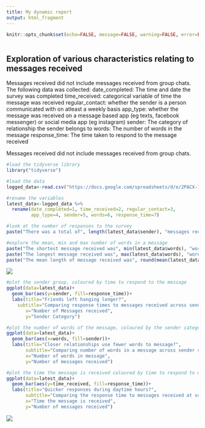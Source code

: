 ---
title: My dynamic report
output: html_fragment
---

```{r setup, include=FALSE}
knitr::opts_chunk$set(echo=FALSE, message=FALSE, warning=FALSE, error=FALSE)

```

```{css}

```

## Exploration of various characteristics relating to messages received
Messages received did not include messages received from group chats.
The following data was collected:
date_completed: The time and date the survey was completed
time_received: categorical variable of time the message was received
regular_contact: whether the sender is a person communicated with on atleast a weekly basis
app_type: whether the message was received on a message based app (eg texts, facebook                 messenger) or social media app (eg instagram)
sender: The category of relationship the sender belongs to
words: The number of words in the message
response_time: The time taken to respond to the message received

Messages received did not include messages received from group chats.
```{r}
#load the tidyverse library
library("tidyverse")

#load the data
logged_data<-read.csv("https://docs.google.com/spreadsheets/d/e/2PACX-1vTq9IBgTD97IziXyiaWnhi9tHKLqHl5FNqTiozj3oXUzqSzF_VYP2M5YHRTBduTMn-BxdyXXE0vZF3E/pub?gid=1652039699&single=true&output=csv")

#rename the variables
latest_data<-logged_data %>%
  rename(date_completed=1, time_received=2, regular_contact=3,
         app_type=4, sender=5, words=6, response_time=7)
```


```{r}
#look at the number of responses to the survey
paste("There was a total of", length(latest_data$sender), "messages received recorded using the survey, totaling", sum(latest_data$words), "words!")

#explore the mean, min and max number of words in a message
paste("The shortest message received was", min(latest_data$words), "words long,")
paste("The longest message received was", max(latest_data$words), "words long,")
paste("The mean length of message received was", round(mean(latest_data$words),0), "words long.")
```

![](https://media.tenor.com/2IU9kk3bOt0AAAAM/thats-a-lot-of-text-lots-of-reading.gif)

```{r}
#plot the sender group, coloured by time to respond to the message
ggplot(data=latest_data)+
  geom_bar(aes(y=sender, fill=response_time))+
  labs(title="Friends left hanging longer?",
    subtitle="Comparing response times to messages received across sender categories",
       x="Number of Messages received",
       y="Sender Category")

#plot the number of words of the message, coloured by the sender category
ggplot(data=latest_data)+
  geom_bar(aes(x=words, fill=sender))+
  labs(title="Closer relationships use fewer words to message?",
       subtitle="Comparing number of words in a message across sender categories",
       x="Number of words in message",
       y="Number of messages received")

#plot the time the message is received coloured by time to respond to message
ggplot(data=latest_data)+
  geom_bar(aes(y=time_received, fill=response_time))+
  labs(title="Quicker responses during daytime hours?",
       subtitle="Comparing the response time to messages received at various times",
       x="Time the message is received",
       y="Number of messages received")
```

![](https://media1.tenor.com/m/wJDBsUZ4O9IAAAAC/group-text-buzz.gif)